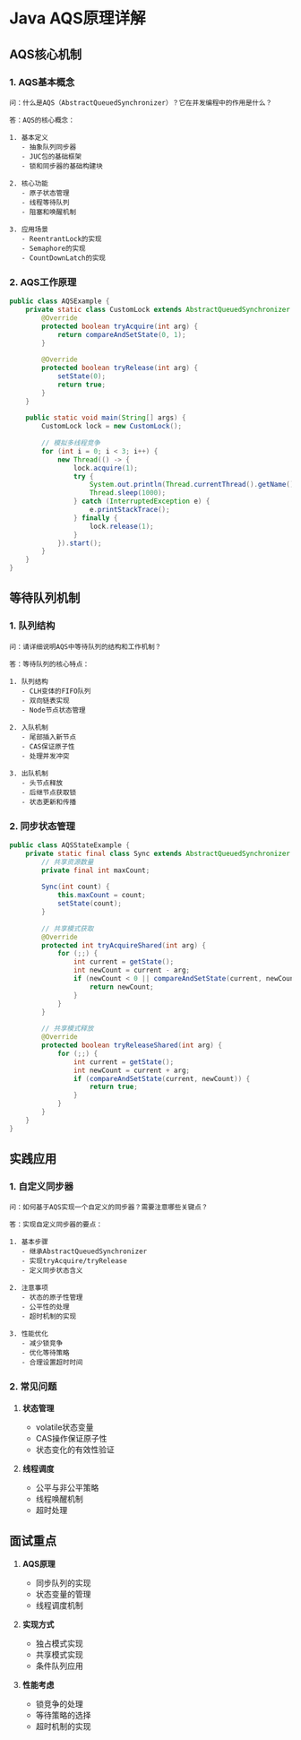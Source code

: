 # Java AQS原理详解

## AQS核心机制

### 1. AQS基本概念

```plaintext
问：什么是AQS（AbstractQueuedSynchronizer）？它在并发编程中的作用是什么？

答：AQS的核心概念：

1. 基本定义
   - 抽象队列同步器
   - JUC包的基础框架
   - 锁和同步器的基础构建块

2. 核心功能
   - 原子状态管理
   - 线程等待队列
   - 阻塞和唤醒机制

3. 应用场景
   - ReentrantLock的实现
   - Semaphore的实现
   - CountDownLatch的实现
```

### 2. AQS工作原理

```java
public class AQSExample {
    private static class CustomLock extends AbstractQueuedSynchronizer {
        @Override
        protected boolean tryAcquire(int arg) {
            return compareAndSetState(0, 1);
        }
        
        @Override
        protected boolean tryRelease(int arg) {
            setState(0);
            return true;
        }
    }
    
    public static void main(String[] args) {
        CustomLock lock = new CustomLock();
        
        // 模拟多线程竞争
        for (int i = 0; i < 3; i++) {
            new Thread(() -> {
                lock.acquire(1);
                try {
                    System.out.println(Thread.currentThread().getName() + " 获得锁");
                    Thread.sleep(1000);
                } catch (InterruptedException e) {
                    e.printStackTrace();
                } finally {
                    lock.release(1);
                }
            }).start();
        }
    }
}
```

## 等待队列机制

### 1. 队列结构

```plaintext
问：请详细说明AQS中等待队列的结构和工作机制？

答：等待队列的核心特点：

1. 队列结构
   - CLH变体的FIFO队列
   - 双向链表实现
   - Node节点状态管理

2. 入队机制
   - 尾部插入新节点
   - CAS保证原子性
   - 处理并发冲突

3. 出队机制
   - 头节点释放
   - 后继节点获取锁
   - 状态更新和传播
```

### 2. 同步状态管理

```java
public class AQSStateExample {
    private static final class Sync extends AbstractQueuedSynchronizer {
        // 共享资源数量
        private final int maxCount;
        
        Sync(int count) {
            this.maxCount = count;
            setState(count);
        }
        
        // 共享模式获取
        @Override
        protected int tryAcquireShared(int arg) {
            for (;;) {
                int current = getState();
                int newCount = current - arg;
                if (newCount < 0 || compareAndSetState(current, newCount)) {
                    return newCount;
                }
            }
        }
        
        // 共享模式释放
        @Override
        protected boolean tryReleaseShared(int arg) {
            for (;;) {
                int current = getState();
                int newCount = current + arg;
                if (compareAndSetState(current, newCount)) {
                    return true;
                }
            }
        }
    }
}
```

## 实践应用

### 1. 自定义同步器

```plaintext
问：如何基于AQS实现一个自定义的同步器？需要注意哪些关键点？

答：实现自定义同步器的要点：

1. 基本步骤
   - 继承AbstractQueuedSynchronizer
   - 实现tryAcquire/tryRelease
   - 定义同步状态含义

2. 注意事项
   - 状态的原子性管理
   - 公平性的处理
   - 超时机制的实现

3. 性能优化
   - 减少锁竞争
   - 优化等待策略
   - 合理设置超时时间
```

### 2. 常见问题

1. **状态管理**
   - volatile状态变量
   - CAS操作保证原子性
   - 状态变化的有效性验证

2. **线程调度**
   - 公平与非公平策略
   - 线程唤醒机制
   - 超时处理

## 面试重点

1. **AQS原理**
   - 同步队列的实现
   - 状态变量的管理
   - 线程调度机制

2. **实现方式**
   - 独占模式实现
   - 共享模式实现
   - 条件队列应用

3. **性能考虑**
   - 锁竞争的处理
   - 等待策略的选择
   - 超时机制的实现